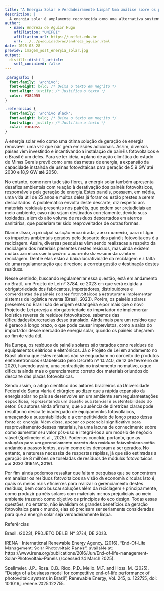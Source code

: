 ```yaml
---
title: "A Energia Solar é Verdadeiramente Limpa? Uma análise sobre os problemas dos resíduos fotovoltaicos"
description: |
  A energia solar é amplamente reconhecida como uma alternativa sustentável para a geração de eletricidade. No entanto, o descarte dos painéis fotovoltaicos levanta questionamentos sobre o real impacto ambiental dessa tecnologia. Este artigo discute os desafios relacionados aos resíduos fotovoltaicos, a necessidade de regulamentação e as possíveis soluções para garantir que a energia solar seja verdadeiramente limpa.
author:
  - name: Andreza de Aguiar Hugo
    affiliation: "UNIFEI"
    affiliation_url: https://unifei.edu.br
    url: ../../pesquisadores/andreza_aguiar.html
date: 2025-03-28
preview: imagem_post_energia_solar.jpg
output:
  distill::distill_article:
    self_contained: false
---
```


```css
.paragrafo1 {
  font-family: 'Archivo';
  font-weight: bold; /* Deixa o texto em negrito */
  text-align: justify; /* Justifica o texto */
  color: #384955;
}

.referencias {
  font-family: 'Archivo Black';
  font-weight: bold; /* Deixa o texto em negrito */
  text-align: justify; /* Justifica o texto */
  color: #384955;
}
```

<p class="paragrafo1">A energia solar veio como uma ótima solução de geração de energia renovável, uma vez que não gera emissões adicionais. Assim, diversos países vêm investindo e incentivando a instalação de painéis fotovoltaicos e o Brasil é um deles. Para se ter ideia, o plano de ação climática do estado de Minas Gerais prevê como uma das metas de energia, a expansão da capacidade instalada de usinas fotovoltaicas para geração de 5,9 GW até 2030 e 18,9 GW até 2050.</p>


<p class="paragrafo1">No entanto, como nem tudo são flores, a energia solar também apresenta desafios ambientais com relação à desativação dos painéis fotovoltaicos, responsáveis pela geração de energia. Estes painéis, possuem, em média, uma vida útil de 25 anos e muitos deles já foram ou estão prestes a serem descartados. A problemática envolta deste descarte, diz respeito aos materiais residuais presentes nos painéis, que podem ser prejudiciais ao meio ambiente, caso não sejam destinados corretamente, devido suas toxidades, além do alto volume de resíduos descartados em aterros sanitários, que poderiam ter sido reaproveitados de outras formas.</p>


<p class="paragrafo1">Diante disso, a principal solução encontrada, até o momento, para mitigar os impactos ambientais gerados pelo descarte dos painéis fotovoltaicos é a reciclagem. Assim, diversas pesquisas vêm sendo realizadas a respeito da reciclagem dos materiais presentes nestes resíduos, mas ainda existem muitas barreiras que impedem o aumento do volume da coleta e reciclagem. Dentre elas estão a baixa lucratividade da reciclagem e a falta de uma regulamentação que direcione a correta gestão e destinação destes resíduos.</p>


<p class="paragrafo1">Nesse sentindo, buscando regulamentar essa questão, está em andamento no Brasil, um Projeto de Lei n° 3784, de 2023 em que será exigida a obrigatoriedade dos fabricantes, importadores, distribuidores e comerciantes de painéis solares fotovoltaicos a estruturar e implementar sistemas de logística reversa (Brasil, 2023). Porém, os painéis solares presentes no Brasil são de origem estrangeira e por mais que o novo Projeto de Lei preveja a obrigatoriedade do importador de implementar logística reversa de resíduos fotovoltaicos, sabemos das dificuldades/burocracias desse translado. Ainda mais para um resíduo que é gerado à longo prazo, o que pode causar imprevistos, como a saída do importador desse mercado de energia solar, quando os painéis chegarem ao fim de vida útil.</p>


<p class="paragrafo1">Na Europa, os resíduos de painéis solares são tratados como resíduos de equipamentos elétricos e eletrônicos. Já o Projeto de Lei em andamento no Brasil afirma que estes resíduos não se enquadram no conceito de produtos eletroeletrônicos estabelecido pelo Decreto nº 10.240, de 12 de fevereiro de 2020, havendo assim, uma contradição no instrumento normativo, o que dificulta ainda mais o gerenciamento correto dos materiais oriundos do descarte das placas fotovoltaicas.</p>


<p class="paragrafo1">Sendo assim, o artigo científico dos autores brasileiros da Universidade Federal de Santa Maria é cirúrgico ao dizer que a rápida expansão da energia solar no país se desenvolve em um ambiente sem regulamentações específicas, representando um desafio substancial à sustentabilidade do setor. Os autores ainda afirmam, que a ausência de diretrizes claras pode resultar no descarte inadequado de equipamentos fotovoltaicos, ameaçando a sustentabilidade e a competitividade de longo prazo dessa fonte de energia. Além disso, apesar do potencial significativo para reaproveitamento desses materiais, há uma lacuna de conhecimento sobre como aumentar seu valor pós-uso e integrá-los a um modelo de negócio viável (Spellmeier et al., 2025).
Podemos concluir, portanto, que as soluções para um gerenciamento correto dos resíduos fotovoltaicos estão andando a passos lentos, assim como eles demoram a ser gerados. No entanto, a natureza necessita de respostas rápidas, já que são estimadas a geração de 8 milhões de toneladas de resíduos de módulos fotovoltaicos até 2030 (IRENA, 2016).</p>


<p class="paragrafo1">Por fim, ainda podemos ressaltar que faltam pesquisas que se concentrem em analisar os resíduos fotovoltaicos na visão da economia circular. Isto é, quais os meios mais eficientes para realizar o gerenciamento destes resíduos, bem como buscar soluções além da reciclagem e principalmente, como produzir painéis solares com materiais menos prejudiciais ao meio ambiente trazendo como objetivo os princípios do eco design. Todas essas questões, no entanto, não invalidam os grandes benefícios da geração fotovoltaica para o mundo, elas só precisam ser seriamente consideradas para que a energia solar seja verdadeiramente limpa.</p>


<p class="referencias">Referências</p>

<p class="paragrafo1">Brasil. (2023), PROJETO DE LEI N° 3784, DE 2023.</p>

<p class="paragrafo1">IRENA - International Renewable Energy Agency. (2016), “End-Of-Life Management: Solar Photovoltaic Panels”, available at: https://www.irena.org/publications/2016/Jun/End-of-life-management-Solar-Photovoltaic-Panels (accessed 24 March 2025).</p>

<p class="paragrafo1">Spellmeier, J.P., Rosa, C.B., Rigo, P.D., Mello, M.F. and Hoss, M. (2025), “Design of a business model for competitive end-of-life performance of photovoltaic systems in Brazil”, Renewable Energy, Vol. 245, p. 122755, doi: 10.1016/j.renene.2025.122755.</p>
